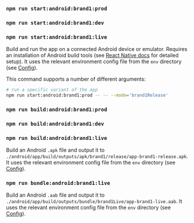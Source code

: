 ### `npm run start:android:brand1:prod`

### `npm run start:android:brand1:dev`

### `npm run start:android:brand1:live`

Build and run the app on a connected Android device or emulator. Requires an
installation of Android build tools (see
[React Native docs](https://reactnative.dev/docs/getting-started) for detailed
setup). It uses the relevant environment config file from the `env` directory
(see [Config](config.md)).

This command supports a number of different arguments:

```sh
# run a specific variant of the app
npm run start:android:brand1:prod -- -- --mode='brand1Release'
```

### `npm run build:android:brand1:prod`

### `npm run build:android:brand1:dev`

### `npm run build:android:brand1:live`

Build an Android `.apk` file and output it to
`./android/app/build/outputs/apk/brand1/release/app-brand1-release.apk`. It uses
the relevant environment config file from the `env` directory (see
[Config](config.md)).

### `npm run bundle:android:brand1:live`

Build an Android `.aab` file and output it to
`./android/app/build/outputs/bundle/brand1Live/app-brand1-live.aab`. It uses the
relevant environment config file from the `env` directory (see
[Config](config.md)).
